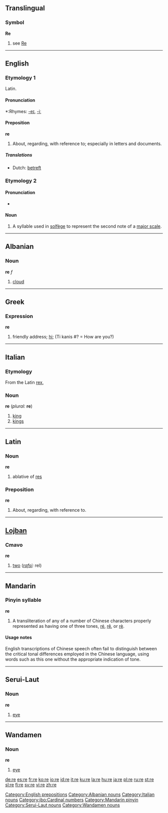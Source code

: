 {{see|Re|RE|Ré|re-|ré-|ré|rě|rè}}
{{wikipedia}}
==Translingual==

===Symbol===
'''Re'''

# see [[Re]]

----

==English==

===Etymology 1===
Latin.

====Pronunciation====
*:Rhymes: [[Rhymes:English:-eɪ|-eɪ]], [[Rhymes:English:-iː|-iː]]

====Preposition====
'''re'''

# About, regarding, with reference to; especially in letters and documents.

=====Translations=====
{{top}}
*Dutch: [[betreft]]
{{mid}}
{{bottom}}

===Etymology 2===

====Pronunciation====
*{{IPA|/reɪ/}}

====Noun====
{{en-noun|-}}

# A syllable used in [[solfège]] to represent the second note of a [[major scale]].

[[Category:English prepositions]]

----

==Albanian==

===Noun===
'''re''' ''f''

# [[cloud]]

[[Category:Albanian nouns]]

----

==Greek==

===Expression===
'''re'''

# friendly address; [[hi]]; (Ti kanis #? = How are you?)

----

==Italian==

===Etymology===
From the Latin [[rex]],

===Noun===
'''re''' (''plural:'' '''re''')

# [[king]]
# [[kings]]

[[Category:Italian nouns]]

----

==Latin==

===Noun===
'''re'''

# ablative of [[res#Latin|res]]

===Preposition===
'''re'''

# About, regarding, with reference to.

----

==[[Lojban]]==

===Cmavo===
'''re'''

# [[two]] (''[[rafsi]]:'' rel)

[[Category:jbo:Cardinal numbers]]

----

==Mandarin==

===Pinyin syllable===
'''re'''

# A transliteration of any of a number of Chinese characters properly represented as having one of three tones, [[ré]], [[rě]], or [[rè]].

====Usage notes====
English transcriptions of Chinese speech often fail to distinguish between the critical tonal differences employed in the Chinese language, using words such as this one without the appropriate indication of tone.

[[Category:Mandarin pinyin]]

----

==Serui-Laut==

===Noun===
'''re'''

# [[eye]]

[[Category:Serui-Laut nouns]]

----

==Wandamen==

===Noun===
'''re'''

# [[eye]]

[[Category:Wandamen nouns]]

[[de:re]]
[[es:re]]
[[fr:re]]
[[ko:re]]
[[io:re]]
[[id:re]]
[[it:re]]
[[ku:re]]
[[la:re]]
[[hu:re]]
[[ja:re]]
[[pl:re]]
[[ru:re]]
[[st:re]]
[[sl:re]]
[[fi:re]]
[[sv:re]]
[[vi:re]]
[[zh:re]]